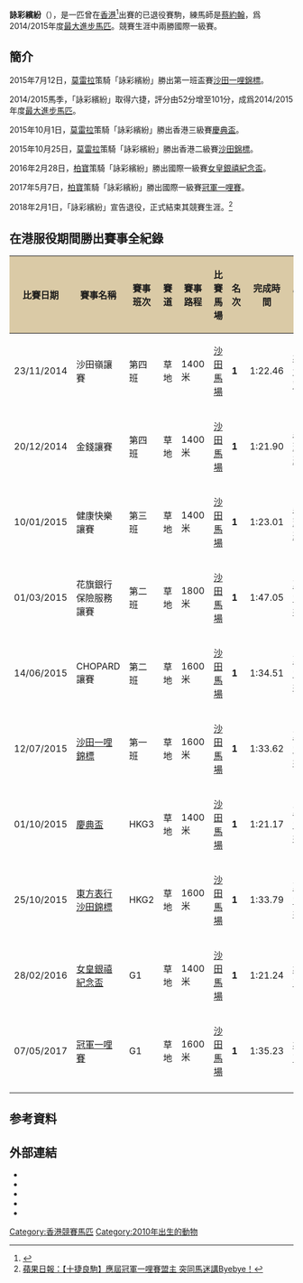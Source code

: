 {{Infobox racehorse
|name= 詠彩繽紛
|image= 
|caption= 
|sire= Hussonet
|grandsire= Mr Prospector
|dam= Jemison
|damsire= Commands
|sex= 閹
|foaled= 2010年9月20日
|country= {{AUS}}
|colour= 栗
|breeder= 
|owner= 羅德榮
|trainer= [[蔡約翰|蔡約翰]]
|record= 33戰10冠4亞2季4殿4第五
|earnings= $34,209,418港元
|updated= 2018年2月1日
|wins= '''[[女皇銀禧紀念盃|女皇銀禧紀念盃]]'''（'''2016'''）<br>'''[[冠軍一哩賽|冠軍一哩賽]]'''（'''2017'''）<br>[[沙田錦標|沙田錦標]]（2015）<br>[[慶典盃|慶典盃]]（2015）<br>[[沙田一哩錦標|沙田一哩錦標]]（2015）
}}

'''詠彩繽紛'''（{{lang-en|Contentment}}），是一匹曾在[[香港|香港]]<ref>{{Cite web |url=https://racing.hkjc.com/racing/information/Chinese/Horse/OtherHorse.aspx?HorseNo=S391 |title=香港賽馬會：馬匹資料 - 詠彩繽紛 (S391) |access-date=2018-12-10 |archive-date=2018-12-10 |archive-url=https://web.archive.org/web/20181210202617/https://racing.hkjc.com/racing/information/Chinese/Horse/OtherHorse.aspx?HorseNo=S391 |dead-url=no }}</ref>出賽的已退役賽駒，練馬師是[[蔡約翰|蔡約翰]]，爲2014/2015年度[[冠軍人馬獎#最大進步馬匹|最大進步馬匹]]。競賽生涯中兩勝國際一級賽。

==簡介==
2015年7月12日，[[莫雷拉|莫雷拉]]策騎「詠彩繽紛」勝出第一班盃賽[[沙田一哩錦標|沙田一哩錦標]]。

2014/2015馬季，「詠彩繽紛」取得六捷，評分由52分增至101分，成爲2014/2015年度[[冠軍人馬獎#最大進步馬匹|最大進步馬匹]]。

2015年10月1日，[[莫雷拉|莫雷拉]]策騎「詠彩繽紛」勝出香港三級賽[[慶典盃|慶典盃]]。

2015年10月25日，[[莫雷拉|莫雷拉]]策騎「詠彩繽紛」勝出香港二級賽[[沙田錦標|沙田錦標]]。

2016年2月28日，[[柏寶|柏寶]]策騎「詠彩繽紛」勝出國際一級賽[[女皇銀禧紀念盃|女皇銀禧紀念盃]]。

2017年5月7日，[[柏寶|柏寶]]策騎「詠彩繽紛」勝出國際一級賽[[冠軍一哩賽|冠軍一哩賽]]。

2018年2月1日，「詠彩繽紛」宣告退役，正式結束其競賽生涯。<ref>[https://hk.sports.appledaily.com/racing/realtime/article/20180201/57781304  蘋果日報：【十捷良駒】應屆冠軍一哩賽盟主 突同馬迷講Byebye！]</ref>

==在港服役期間勝出賽事全紀錄==
{| class = "wikitable sortable" style="text-align:center; width:90%"
|-
! scope="col" style="background:#dacaa6;" | 比賽日期
! scope="col" style="background:#dacaa6;" | 賽事名稱
! scope="col" style="background:#dacaa6;" | 賽事班次
! scope="col" style="background:#dacaa6;" | 賽道
! scope="col" style="background:#dacaa6;" | 賽事路程
! scope="col" style="background:#dacaa6;" | 比賽馬場
! scope="col" style="background:#dacaa6;" | 名次
! scope="col" style="background:#dacaa6;" | 完成時間
! scope="col" style="background:#dacaa6;" | 騎師
|-
| scope="row" style="font-weight:normal;" | 23/11/2014
| 沙田嶺讓賽
| 第四班
| 草地
| 1400米
| [[沙田馬場|沙田馬場]]
| '''1'''
| 1:22.46
| [[杜滿萊|杜滿萊]]
|-
| scope="row" style="font-weight:normal;" | 20/12/2014
| 金錢讓賽
| 第四班
| 草地
| 1400米
| [[沙田馬場|沙田馬場]]
| '''1'''
| 1:21.90
| [[羅理雅|羅理雅]]
|-
| scope="row" style="font-weight:normal;" | 10/01/2015
| 健康快樂讓賽
| 第三班
| 草地
| 1400米
| [[沙田馬場|沙田馬場]]
| '''1'''
| 1:23.01
| [[羅理雅|羅理雅]]
|-
| scope="row" style="font-weight:normal;" | 01/03/2015
| 花旗銀行保險服務讓賽
| 第二班
| 草地
| 1800米
| [[沙田馬場|沙田馬場]]
| '''1'''
| 1:47.05
| [[莫雷拉|莫雷拉]]
|-
| scope="row" style="font-weight:normal;" | 14/06/2015
| CHOPARD讓賽
| 第二班
| 草地
| 1600米
| [[沙田馬場|沙田馬場]]
| '''1'''
| 1:34.51
| [[莫雷拉|莫雷拉]]
|-
| scope="row" style="font-weight:normal;" | 12/07/2015
| [[沙田一哩錦標|沙田一哩錦標]]
| 第一班
| 草地
| 1600米
| [[沙田馬場|沙田馬場]]
| '''1'''
| 1:33.62
| [[莫雷拉|莫雷拉]]
|-
| scope="row" style="font-weight:normal;" | 01/10/2015
| [[慶典盃|慶典盃]]
| HKG3
| 草地
| 1400米
| [[沙田馬場|沙田馬場]]
| '''1'''
| 1:21.17
| [[莫雷拉|莫雷拉]]
|-
| scope="row" style="font-weight:normal;" | 25/10/2015
| [[沙田錦標|東方表行沙田錦標]]
| HKG2
| 草地
| 1600米
| [[沙田馬場|沙田馬場]]
| '''1'''
| 1:33.79
| [[莫雷拉|莫雷拉]]
|-
| scope="row" style="font-weight:normal;" | 28/02/2016
| [[女皇銀禧紀念盃|女皇銀禧紀念盃]]
| G1
| 草地
| 1400米
| [[沙田馬場|沙田馬場]]
| '''1'''
| 1:21.24
| [[柏寶|柏寶]]
|-
| scope="row" style="font-weight:normal;" | 07/05/2017
| [[冠軍一哩賽|冠軍一哩賽]]
| G1
| 草地
| 1600米
| [[沙田馬場|沙田馬場]]
| '''1'''
| 1:35.23
| [[柏寶|柏寶]]
|-
|}

==参考資料==
<references/>

==外部連結==
*{{cite news|url=https://www.hkjc.com/chinese/corporate/racing_news_item.asp?in_file=/chinese/news/2015-07/news_2015071201516.html|journal=[[香港賽馬會|香港賽馬會]]|date=2015-07-12|accessdate=2018-12-31|title=2014/15馬季煞科日圖輯|archive-date=2019-09-13|archive-url=https://web.archive.org/web/20190913061831/https://www.hkjc.com/chinese/corporate/racing_news_item.asp?in_file=%2Fchinese%2Fnews%2F2015-07%2Fnews_2015071201516.html|dead-url=no}}
*{{cite news|url=https://www.hkjc.com/chinese/corporate/racing_news_item.asp?in_file=/chinese/news/2015-10/news_2015100101831.html|journal=[[香港賽馬會|香港賽馬會]]|date=2015-10-01|accessdate=2018-12-31|title=「詠彩繽紛」勇奪慶典盃|archive-date=2020-09-18|archive-url=https://web.archive.org/web/20200918073150/https://www.hkjc.com/chinese/corporate/racing_news_item.asp?in_file=%2Fchinese%2Fnews%2F2015-10%2Fnews_2015100101831.html|dead-url=no}}
*{{cite news|url=https://www.hkjc.com/chinese/corporate/racing_news_item.asp?in_file=/chinese/news/2015-10/news_2015102501836.html|journal=[[香港賽馬會|香港賽馬會]]|date=2015-10-25|accessdate=2018-12-31|title=東方表行沙田錦標「詠彩繽紛」大熱掄元顯級數|archive-date=2021-02-24|archive-url=https://web.archive.org/web/20210224180744/https://www.hkjc.com/chinese/corporate/racing_news_item.asp?in_file=%2Fchinese%2Fnews%2F2015-10%2Fnews_2015102501836.html|dead-url=no}}
*{{cite news|url=https://www.hkjc.com/chinese/corporate/racing_news_item.asp?in_file=/chinese/news/2016-02/news_2016022801824.html|journal=[[香港賽馬會|香港賽馬會]]|date=2016-02-28|accessdate=2018-12-31|title=「詠彩繽紛」勇奪女皇銀禧紀念盃|archive-date=2021-03-01|archive-url=https://web.archive.org/web/20210301162750/https://www.hkjc.com/chinese/corporate/racing_news_item.asp?in_file=%2Fchinese%2Fnews%2F2016-02%2Fnews_2016022801824.html|dead-url=no}}
*{{cite news|url=https://www.hkjc.com/chinese/corporate/racing_news_item.asp?in_file=/chinese/news/2017-05/news_2017050701802.html|journal=[[香港賽馬會|香港賽馬會]]|date=2017-05-07|accessdate=2018-12-31|title=「詠彩繽紛」勝出冠軍一哩賽|archive-date=2020-12-04|archive-url=https://web.archive.org/web/20201204053955/https://www.hkjc.com/chinese/corporate/racing_news_item.asp?in_file=%2Fchinese%2Fnews%2F2017-05%2Fnews_2017050701802.html|dead-url=no}}

{{女皇銀禧紀念盃冠軍}}
{{香港最大進步馬匹}}
[[Category:香港競賽馬匹|Category:香港競賽馬匹]]
[[Category:2010年出生的動物|Category:2010年出生的動物]]